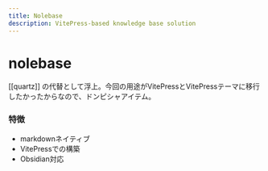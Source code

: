 ```yaml
---
title: Nolebase
description: VitePress-based knowledge base solution
---
```


# nolebase

\[\[quartz]] の代替として浮上。今回の用途がVitePressとVitePressテーマに移行したかったからなので、ドンピシャアイテム。

### 特徴

* markdownネイティブ
* VitePressでの構築
* Obsidian対応
